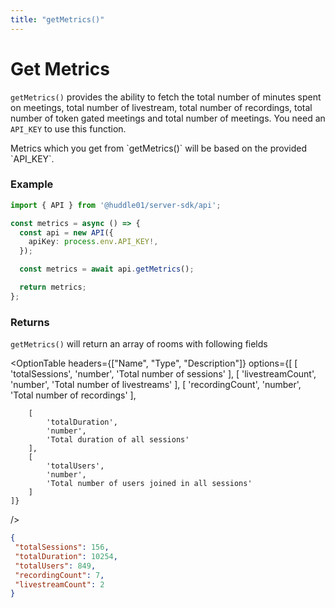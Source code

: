```yaml
---
title: "getMetrics()"
---
```




# Get Metrics 

`getMetrics()` provides the ability to fetch the total number of minutes spent on meetings,
total number of livestream, total number of recordings, total number of token gated meetings
and total number of meetings. You need an `API_KEY` to use this function. 

<Callout>
Metrics which you get from `getMetrics()` will be based on the provided `API_KEY`. 
</Callout>

### Example 

```ts 
import { API } from '@huddle01/server-sdk/api';

const metrics = async () => {
  const api = new API({
    apiKey: process.env.API_KEY!,
  });

  const metrics = await api.getMetrics();

  return metrics;
};
```

### Returns 

`getMetrics()` will return an array of rooms with following fields

<OptionTable
    headers={["Name", "Type", "Description"]}
    options={[
        [
            'totalSessions',
            'number',
            'Total number of sessions'
        ],
        [
            'livestreamCount',
            'number',
            'Total number of livestreams'
        ],
        [
            'recordingCount',
            'number',
            'Total number of recordings'
        ],
        
        [
            'totalDuration',
            'number',
            'Total duration of all sessions'
        ],
        [
            'totalUsers',
            'number',
            'Total number of users joined in all sessions'
        ]
    ]} 
/>

 ```json
{
  "totalSessions": 156,
  "totalDuration": 10254,
  "totalUsers": 849,
  "recordingCount": 7,
  "livestreamCount": 2
}
```

